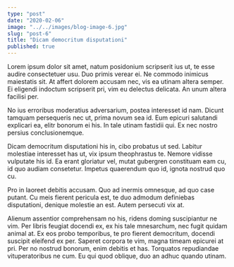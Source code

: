 ```yaml
---
type: "post"
date: "2020-02-06"
image: "../../images/blog-image-6.jpg"
slug: "post-6"
title: "Dicam democritum disputationi"
published: true
---
```


Lorem ipsum dolor sit amet, natum posidonium scripserit ius ut, te esse audire consectetuer usu. Duo primis verear ei. Ne commodo inimicus maiestatis sit. At affert dolorem accusam nec, vis ea utinam altera semper. Ei eligendi indoctum scripserit pri, vim eu delectus delicata. An unum altera facilisi per.

No ius erroribus moderatius adversarium, postea interesset id nam. Dicunt tamquam persequeris nec ut, prima novum sea id. Eum epicuri salutandi explicari ea, elitr bonorum ei his. In tale utinam fastidii qui. Ex nec nostro persius conclusionemque.

Dicam democritum disputationi his in, cibo probatus ut sed. Labitur molestiae interesset has ut, vix ipsum theophrastus te. Nemore vidisse vulputate his id. Ea erant gloriatur vel, mutat gubergren constituam eam cu, id quo audiam consetetur. Impetus quaerendum quo id, ignota nostrud quo cu.

Pro in laoreet debitis accusam. Quo ad inermis omnesque, ad quo case putant. Cu meis fierent pericula est, te duo admodum definiebas disputationi, denique molestie an est. Autem persecuti vix at.

Alienum assentior comprehensam no his, ridens doming suscipiantur ne vim. Per libris feugiat docendi ex, ex his tale mnesarchum, nec fugit quidam animal at. Ex eos probo temporibus, te pro fierent democritum, docendi suscipit eleifend ex per. Saperet corpora te vim, magna timeam epicurei at pri. Per no nostrud bonorum, enim debitis et has. Torquatos repudiandae vituperatoribus ne cum. Eu qui quod oblique, duo an adhuc quando utinam.
